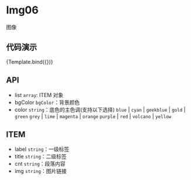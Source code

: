 
<Meta title="MDX/Img06" component={Img06} />

<style>
  {`
    h2 {
      color: rgba(0, 0, 0, 0.88);
      font-weight: 500;
      font-family: Avenir,-apple-system,BlinkMacSystemFont,'Segoe UI',Roboto,'Helvetica Neue',Arial,'Noto Sans',sans-serif,'Apple Color Emoji','Segoe UI Emoji','Segoe UI Symbol','Noto Color Emoji',sans-serif;
      font-size: 24px;
      line-height: 32px;
    }
    ul, ol {
      list-style: none;
      padding: 0;
      margin: 0;
    }
    ul li {
      margin-left: 20px;
      padding-left: 4px;
      list-style-type: circle;
    }
  `}
</style>

# Img06

图像

## 代码演示


<Canvas>
  <Story
    name="default"
    args={{
      list: [
        {
          label: "2022.6.10",
          title: "list标题1",
          cnt: "段落内容测试测试测试测试11111111111",
          img: "https://images.pexels.com/photos/7245251/pexels-photo-7245251.jpeg",
        },
        {
          label: "2022.6.10",
          title: "list标题2222",
          cnt: "段落内容测试测试测试测试22222222222",
          img: "https://images.pexels.com/photos/7245251/pexels-photo-7245251.jpeg",
        },
      ],
      color: "orange",
    }}
  >
    {Template.bind({})}
  </Story>
</Canvas>

## API

- list `array`: ITEM 对象
- bgColor `bgColor`：背景颜色
- color `string`：底色的主色调(支持以下选择)
  `blue` | `cyan` | `geekblue` | `gold` | `green`
  `grey` | `lime` | `magenta` | `orange`
  `purple` | `red` | `volcano` | `yellow`

## ITEM

- label `string`：一级标签
- title `string`：二级标签
- cnt `string`：段落内容
- img `string`：图片链接
